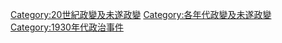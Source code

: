 [[Category:20世紀政變及未遂政變|Category:20世紀政變及未遂政變]]
[[Category:各年代政變及未遂政變|Category:各年代政變及未遂政變]]
[[Category:1930年代政治事件|Category:1930年代政治事件]]
